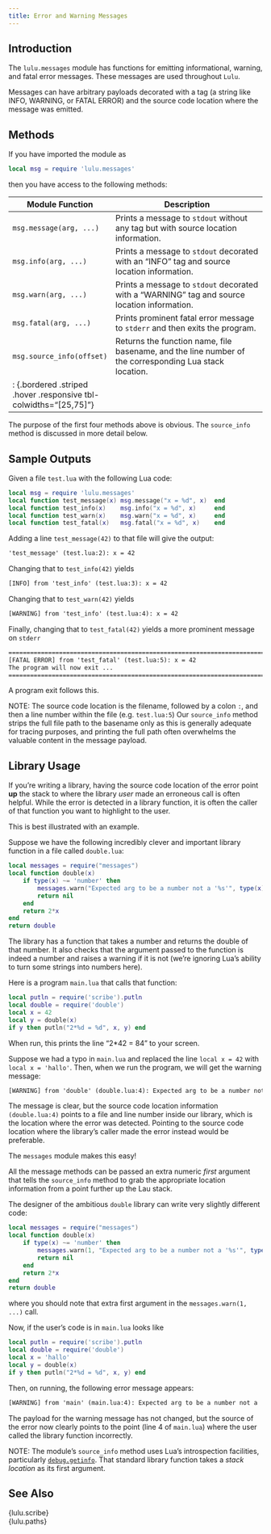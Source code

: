 ```yaml
---
title: Error and Warning Messages
---
```


## Introduction

The `lulu.messages` module has functions for emitting informational, warning, and fatal error messages.
These messages are used throughout `Lulu`.

Messages can have arbitrary payloads decorated with a tag (a string like INFO, WARNING, or FATAL ERROR) and the source code location where the message was emitted.

## Methods

If you have imported the module as
```lua
local msg = require 'lulu.messages'
```
then you have access to the following methods:

Module Function           | Description
------------------------- | --------------------------------------------------------------------
`msg.message(arg, ...)`   | Prints a message to `stdout` without any tag but with source location information.
`msg.info(arg, ...)`      | Prints a message to `stdout` decorated with an "INFO" tag and source location information.
`msg.warn(arg, ...)`      | Prints a message to `stdout` decorated with a "WARNING" tag and source location information.
`msg.fatal(arg, ...)`     | Prints prominent fatal error message to `stderr` and then exits the program.
`msg.source_info(offset)` | Returns the function name, file basename, and the line number of the corresponding Lua stack location.
: {.bordered .striped .hover .responsive tbl-colwidths="[25,75]"}|

The purpose of the first four methods above is obvious.
The `source_info` method is discussed in more detail below.

## Sample Outputs

Given a file `test.lua` with the following Lua code:
```lua
local msg = require 'lulu.messages'
local function test_message(x) msg.message("x = %d", x)  end
local function test_info(x)    msg.info("x = %d", x)     end
local function test_warn(x)    msg.warn("x = %d", x)     end
local function test_fatal(x)   msg.fatal("x = %d", x)    end
```

Adding a line `test_message(42)` to that file will give the output:
```txt
'test_message' (test.lua:2): x = 42
```

Changing that to `test_info(42)` yields
```txt
[INFO] from 'test_info' (test.lua:3): x = 42
```

Changing that to `test_warn(42)` yields
```txt
[WARNING] from 'test_info' (test.lua:4): x = 42
```

Finally, changing that to `test_fatal(42)` yields a more prominent message on `stderr`
```txt
===================================================================================================
[FATAL ERROR] from 'test_fatal' (test.lua:5): x = 42
The program will now exit ...
===================================================================================================
```
A program exit follows this.

NOTE: The source code location is the filename, followed by a colon `:`, and then a line number within the file (e.g. `test.lua:5`)
Our `source_info` method strips the full file path to the basename only as this is generally adequate for tracing purposes, and printing the full path often overwhelms the valuable content in the message payload.

## Library Usage

If you're writing a library, having the source code location of the error point **up** the stack to where the library *user* made an erroneous call is often helpful.
While the error is detected in a library function, it is often the caller of that function you want to highlight to the user.

This is best illustrated with an example.

Suppose we have the following incredibly clever and important library function in a file called `double.lua`:
```lua
local messages = require("messages")
local function double(x)
    if type(x) ~= 'number' then
        messages.warn("Expected arg to be a number not a '%s'", type(x))
        return nil
    end
    return 2*x
end
return double
```

The library has a function that takes a number and returns the double of that number.
It also checks that the argument passed to the function is indeed a number and raises a warning if it is not (we're ignoring Lua's ability to turn some strings into numbers here).

Here is a program `main.lua` that calls that function:
```lua
local putln = require('scribe').putln
local double = require('double')
local x = 42
local y = double(x)
if y then putln("2*%d = %d", x, y) end
```

When run, this prints the line "2*42 = 84" to your screen.

Suppose we had a typo in `main.lua` and replaced the line `local x = 42` with `local x = 'hallo'`.
Then, when we run the program, we will get the warning message:
```txt
[WARNING] from 'double' (double.lua:4): Expected arg to be a number not a 'string'
```

The message is clear, but the source code location information `(double.lua:4)` points to a file and line number inside our library, which is the location where the error was detected.
Pointing to the source code location where the library's caller made the error instead would be preferable.

The `messages` module makes this easy!

All the message methods can be passed an extra numeric *first* argument that tells the `source_info` method to grab the appropriate location information from a point further up the Lau stack.

The designer of the ambitious `double` library can write very slightly different code:
```lua
local messages = require("messages")
local function double(x)
    if type(x) ~= 'number' then
        messages.warn(1, "Expected arg to be a number not a '%s'", type(x))
        return nil
    end
    return 2*x
end
return double
```

where you should note that extra first argument in the `messages.warn(1, ...)` call.

Now, if the user's code is in `main.lua` looks like
```lua
local putln = require('scribe').putln
local double = require('double')
local x = 'hallo'
local y = double(x)
if y then putln("2*%d = %d", x, y) end
```

Then, on running, the following error message appears:
```txt
[WARNING] from 'main' (main.lua:4): Expected arg to be a number not a 'string'
```

The payload for the warning message has not changed, but the source of the error now clearly points to the point (line 4 of `main.lua`) where the user called the library function incorrectly.

NOTE: The module's `source_info` method uses Lua's introspection facilities, particularly [`debug.getinfo`](https://www.lua.org/pil/23.1.html).
That standard library function takes a *stack location* as its first argument.

## See Also

{lulu.scribe} <br>
{lulu.paths}
